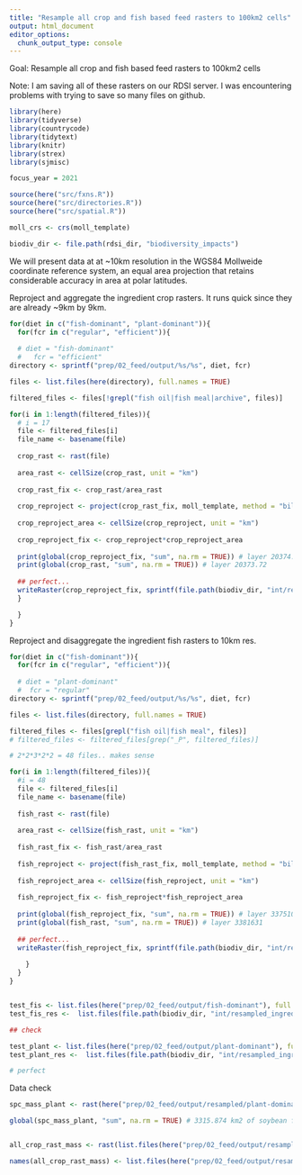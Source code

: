 ```yaml
---
title: "Resample all crop and fish based feed rasters to 100km2 cells"
output: html_document
editor_options: 
  chunk_output_type: console
---
```


Goal: Resample all crop and fish based feed rasters to 100km2 cells

Note: I am saving all of these rasters on our RDSI server. I was encountering problems with trying to save so many files on github.


```r

library(here)
library(tidyverse)
library(countrycode)
library(tidytext)
library(knitr)
library(strex)
library(sjmisc)

focus_year = 2021

source(here("src/fxns.R"))
source(here("src/directories.R"))
source(here("src/spatial.R"))

moll_crs <- crs(moll_template)

biodiv_dir <- file.path(rdsi_dir, "biodiversity_impacts")

```

We will present data at at ~10km resolution in the WGS84 Mollweide coordinate reference system, an equal area projection that retains considerable accuracy in area at polar latitudes.

Reproject and aggregate the ingredient crop rasters. It runs quick since they are already ~9km by 9km.

```r

for(diet in c("fish-dominant", "plant-dominant")){
  for(fcr in c("regular", "efficient")){
  
  # diet = "fish-dominant"
  #   fcr = "efficient"
directory <- sprintf("prep/02_feed/output/%s/%s", diet, fcr)

files <- list.files(here(directory), full.names = TRUE)

filtered_files <- files[!grepl("fish oil|fish meal|archive", files)]

for(i in 1:length(filtered_files)){
  # i = 17
  file <- filtered_files[i]
  file_name <- basename(file)
  
  crop_rast <- rast(file)
  
  area_rast <- cellSize(crop_rast, unit = "km")
  
  crop_rast_fix <- crop_rast/area_rast
  
  crop_reproject <- project(crop_rast_fix, moll_template, method = "bilinear")
  
  crop_reproject_area <- cellSize(crop_reproject, unit = "km")
  
  crop_reproject_fix <- crop_reproject*crop_reproject_area
  
  print(global(crop_reproject_fix, "sum", na.rm = TRUE)) # layer 20374.35
  print(global(crop_rast, "sum", na.rm = TRUE)) # layer 20373.72
  
  ## perfect... 
  writeRaster(crop_reproject_fix, sprintf(file.path(biodiv_dir, "int/resampled_ingredient_rasts//%s/%s/%s"), diet,fcr, file_name), overwrite = TRUE)
  }

  }
}

```


Reproject and disaggregate the ingredient fish rasters to 10km res.

```r

for(diet in c("fish-dominant")){
  for(fcr in c("regular", "efficient")){
  
  # diet = "plant-dominant"
  #  fcr = "regular"
directory <- sprintf("prep/02_feed/output/%s/%s", diet, fcr)

files <- list.files(directory, full.names = TRUE)

filtered_files <- files[grepl("fish oil|fish meal", files)]
# filtered_files <- filtered_files[grep("_P", filtered_files)]

# 2*2*3*2*2 = 48 files.. makes sense

for(i in 1:length(filtered_files)){
  #i = 48
  file <- filtered_files[i]
  file_name <- basename(file)
  
  fish_rast <- rast(file)
  
  area_rast <- cellSize(fish_rast, unit = "km")
  
  fish_rast_fix <- fish_rast/area_rast
  
  fish_reproject <- project(fish_rast_fix, moll_template, method = "bilinear")
  
  fish_reproject_area <- cellSize(fish_reproject, unit = "km")
  
  fish_reproject_fix <- fish_reproject*fish_reproject_area
  
  print(global(fish_reproject_fix, "sum", na.rm = TRUE)) # layer 3375102
  print(global(fish_rast, "sum", na.rm = TRUE)) # layer 3381631
  
  ## perfect... 
  writeRaster(fish_reproject_fix, sprintf(file.path(biodiv_dir, "int/resampled_ingredient_rasts/%s/%s/%s"), diet, fcr, file_name), overwrite = TRUE)
  
    }
  }
}


test_fis <- list.files(here("prep/02_feed/output/fish-dominant"), full.names = TRUE, recursive = TRUE)
test_fis_res <-  list.files(file.path(biodiv_dir, "int/resampled_ingredient_rasts/fish-dominant"), full.names = TRUE, recursive = TRUE)

## check 

test_plant <- list.files(here("prep/02_feed/output/plant-dominant"), full.names = TRUE, recursive = TRUE)
test_plant_res <-  list.files(file.path(biodiv_dir, "int/resampled_ingredient_rasts/plant-dominant"), full.names = TRUE, recursive = TRUE) # ok missing some here...

# perfect 

```


Data check 

```r
spc_mass_plant <- rast(here("prep/02_feed/output/resampled/plant-dominant/Soybean_soy protein concentrate_mass_A.tif"))

global(spc_mass_plant, "sum", na.rm = TRUE) # 3315.874 km2 of soybean for SPC globally


all_crop_rast_mass <- rast(list.files(here("prep/02_feed/output/resampled/plant-dominant/"), pattern = "mass_A.tif", full.names = TRUE))

names(all_crop_rast_mass) <- list.files(here("prep/02_feed/output/resampled/plant-dominant/"), pattern = "mass_A.tif")

```


